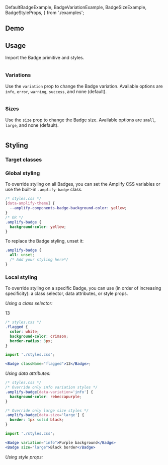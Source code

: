   DefaultBadgeExample,
  BadgeVariationExample,
  BadgeSizeExample,
  BadgeStyleProps,
} from './examples';

## Demo

<BadgeDemo />

## Usage

Import the Badge primitive and styles.

<Example>
  <View>
    <DefaultBadgeExample />
  </View>
  
  <ExampleCode>

```jsx file=./examples/DefaultBadgeExample.tsx

```

  </ExampleCode>
</Example>

### Variations

Use the `variation` prop to change the Badge variation. Available options are `info`, `error`, `warning`, `success`, and none (default).

<Example direction="row">
  <View>
    <BadgeVariationExample />
  </View>
  
  <ExampleCode>

```jsx file=./examples/BadgeVariationExample.tsx

```

  </ExampleCode>
</Example>

### Sizes

Use the `size` prop to change the Badge size. Available options are `small`, `large`, and none (default).

<Example>
  <View>
    <BadgeSizeExample />
  </View>
  
  <ExampleCode>

```tsx file=./examples/BadgeSizeExample.tsx

```

  </ExampleCode>
</Example>

## Styling

### Target classes

<ComponentClassTable componentName="Badge" />

### Global styling

To override styling on all Badges, you can set the Amplify CSS variables or use the built-in `.amplify-badge` class.

<ExampleCode>

```css
/* styles.css */
[data-amplify-theme] {
  --amplify-components-badge-background-color: yellow;
}
/* OR */
.amplify-badge {
  background-color: yellow;
}
```

</ExampleCode>

To replace the Badge styling, unset it:

<ExampleCode>

```css
.amplify-badge {
  all: unset;
  /* Add your styling here*/
}
```

</ExampleCode>

### Local styling

To override styling on a specific Badge, you can use (in order of increasing specificity): a class selector, data attributes, or style props.

_Using a class selector:_

<Example>
  <View>
    <Badge className="flagged">13</Badge>
  </View>
  
  <ExampleCode>

```css
/* styles.css */
.flagged {
  color: white;
  background-color: crimson;
  border-radius: 3px;
}
```

</ExampleCode>
<ExampleCode>

```jsx
import './styles.css';

<Badge className="flagged">13</Badge>;
```

  </ExampleCode>
</Example>

_Using data attributes:_

```css
/* styles.css */
/* Override only info variation styles */
.amplify-badge[data-variation='info'] {
  background-color: rebeccapurple;
}

/* Override only large size styles */
.amplify-badge[data-size='large'] {
  border: 1px solid black;
}
```

```jsx
import './styles.css';

<Badge variation="info">Purple background</Badge>
<Badge size="large">Black border</Badge>
```

_Using style props:_

<Example>
  <View>
    <BadgeStyleProps />
  </View>
  
  <ExampleCode>

```jsx file=./examples/BadgeStyleProps.tsx

```

  </ExampleCode>
</Example>
